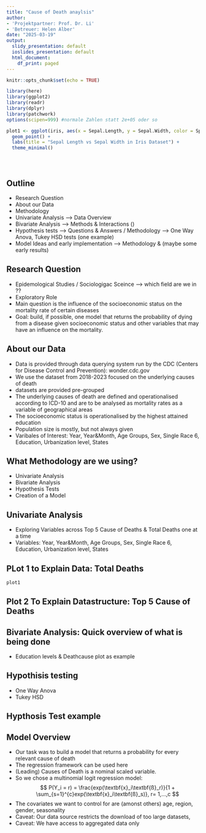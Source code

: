 ```yaml
---
title: "Cause of Death anaylsis"
author:
- 'Projektpartner: Prof. Dr. Li'
- 'Betreuer: Helen Alber'
date: "2025-03-19"
output:
  slidy_presentation: default
  ioslides_presentation: default
  html_document:
    df_print: paged
---
```


```r
knitr::opts_chunk$set(echo = TRUE)
```

```r
library(here)
library(ggplot2)
library(readr)
library(dplyr)
library(patchwork)
options(scipen=999) #normale Zahlen statt 2e+05 oder so
```

```r
plot1 <- ggplot(iris, aes(x = Sepal.Length, y = Sepal.Width, color = Species)) +
  geom_point() +
  labs(title = "Sepal Length vs Sepal Width in Iris Dataset") +
  theme_minimal()
```

```r

```

```r

```

```r

```

## Outline
- Research Question
- About our Data
- Methodology
- Univariate Analysis --> Data Overview
- Bivariate Analysis --> Methods & Interactions ()
- Hypothesis tests --> Questions & Answers / Methodology  --> One Way Anova, Tukey HSD tests (one example)
- Model Ideas and early implementation  --> Methodology & (maybe some early results)


## Research Question
- Epidemological Studies / Sociologigac Sceince --> which field are we in ??
- Exploratory Role
- Main question is the influence of the socioeconomic status on the mortality rate of certain diseases
- Goal: build, if possible, one model that returns the probability of dying from a disease given socioeconomic status and other variables that may have an influence on the mortality.


## About our Data
- Data is provided through data querying system run by the CDC (Centers for Disease Control and Prevention): wonder.cdc.gov
- We use the dataset from 2018-2023 focused on the underlying causes of death
- datasets are provided pre-grouped
- The underlying causes of death are defined and operationalised according to ICD-10 and are to be analysed as mortality rates as a variable of geographical areas
- The socioeconomic status is operationalised by the highest attained education
- Population size is mostly, but not always given
- Varibales of Interest: Year, Year&Month, Age Groups, Sex, Single Race 6, Education, Urbanization level, States


## What Methodology are we using?
- Univariate Analysis
- Bivariate Analysis
- Hypothesis Tests
- Creation of a Model


## Univariate Analysis
- Exploring Variables across Top 5 Cause of Deaths & Total Deaths one at a time
- Variables: Year, Year&Month, Age Groups, Sex, Single Race 6, Education, Urbanization level, States

## PLot 1 to Explain Data: Total Deaths
```r
plot1
```

## Plot 2 To Explain Datastructure: Top 5 Cause of Deaths

## Bivariate Analysis: Quick overview of what is being done
- Education levels & Deathcause plot as example

## Hypothisis testing
- One Way Anova 
- Tukey HSD

## Hypthosis Test example

## Model Overview
- Our task was to build a model that returns a probability for every relevant cause of death
- The regression framework can be used here
- (Leading) Causes of Death is a nominal scaled variable.
- So we chose a multinomial logit regression model:
$$
P(Y_i = r) = \frac{exp(\textbf{x}_i\textbf{ß}_r)}{1 + \sum_{s=1}^{c}exp(\textbf{x}_i\textbf{ß}_s)}, r= 1,...,c
$$
- The covariates we want to control for are (amonst others) age, region, gender, seasonality
- Caveat: Our data source restricts the download of too large datasets,
- Caveat: We have access to aggregated data only

## 

